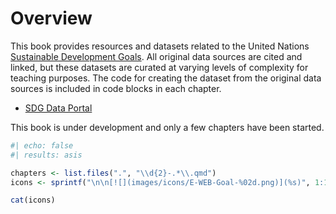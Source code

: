 # Overview {.unnumbered}

This book provides resources and datasets related to the United Nations [Sustainable Development Goals](https://sdgs.un.org/goals). All original data sources are cited and linked, but these datasets are curated at varying levels of complexity for teaching purposes. The code for creating the dataset from the original data sources is included in code blocks in each chapter.

* [SDG Data Portal](https://unstats.un.org/sdgs/dataportal)

::: {.callout-warning}
This book is under development and only a few chapters have been started.
:::

::: {layout-ncol=4}

```r
#| echo: false
#| results: asis

chapters <- list.files(".", "\\d{2}-.*\\.qmd")
icons <- sprintf("\n\n[![](images/icons/E-WEB-Goal-%02d.png)](%s)", 1:16, chapters)

cat(icons)
```

:::

